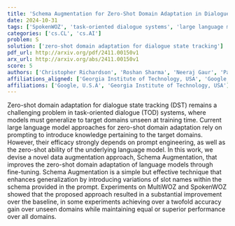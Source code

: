 ```yaml
---
title: 'Schema Augmentation for Zero-Shot Domain Adaptation in Dialogue State Tracking'
date: 2024-10-31
tags: ['SpokenWOZ', 'task-oriented dialogue systems', 'large language models', 'dialogue state tracking', 'zero-shot domain adaptation', 'generalization', 'Schema Augmentation', 'data augmentation', 'prompt engineering', 'MultiWOZ']
categories: ['cs.CL', 'cs.AI']
problem: S
solution: ['zero-shot domain adaptation for dialogue state tracking']
pdf_url: http://arxiv.org/pdf/2411.00150v1
arx_url: http://arxiv.org/abs/2411.00150v1
score: 5
authors: ['Christopher Richardson', 'Roshan Sharma', 'Neeraj Gaur', 'Parisa Haghani', 'Anirudh Sundar', 'Bhuvana Ramabhadran']
affiliations_aligned: ['Georgia Institute of Technology, USA', 'Google, U.S.A', 'Google, U.S.A', 'Google, U.S.A', 'Georgia Institute of Technology, USA', 'Google, U.S.A']
affiliations: ['Google, U.S.A', 'Georgia Institute of Technology, USA']
---
```



Zero-shot domain adaptation for dialogue state tracking (DST) remains a challenging problem in task-oriented dialogue (TOD) systems, where models must generalize to target domains unseen at training time. Current large language model approaches for zero-shot domain adaptation rely on prompting to introduce knowledge pertaining to the target domains. However, their efficacy strongly depends on prompt engineering, as well as the zero-shot ability of the underlying language model. In this work, we devise a novel data augmentation approach, Schema Augmentation, that improves the zero-shot domain adaptation of language models through fine-tuning. Schema Augmentation is a simple but effective technique that enhances generalization by introducing variations of slot names within the schema provided in the prompt. Experiments on MultiWOZ and SpokenWOZ showed that the proposed approach resulted in a substantial improvement over the baseline, in some experiments achieving over a twofold accuracy gain over unseen domains while maintaining equal or superior performance over all domains.